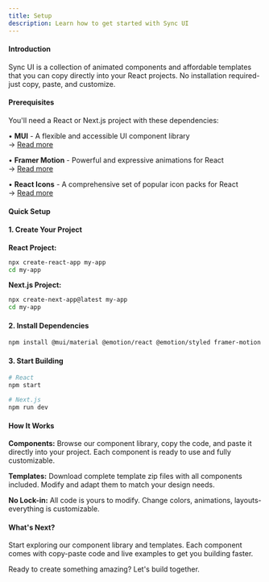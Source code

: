 ```yaml
---
title: Setup
description: Learn how to get started with Sync UI
---
```


#### Introduction

Sync UI is a collection of animated components and affordable templates that you can copy directly into your React projects. No installation required-just copy, paste, and customize.

#### Prerequisites

You'll need a React or Next.js project with these dependencies:

• **MUI** - A flexible and accessible UI component library  
  → [Read more ](https://mui.com/)

• **Framer Motion** - Powerful and expressive animations for React  
  → [Read more](https://www.framer.com/motion/)

• **React Icons** - A comprehensive set of popular icon packs for React  
  → [Read more](https://react-icons.github.io/react-icons/)


#### Quick Setup

#### 1. Create Your Project

**React Project:**

```bash
npx create-react-app my-app
cd my-app
```

**Next.js Project:**

```bash
npx create-next-app@latest my-app
cd my-app
```

#### 2. Install Dependencies

```bash
npm install @mui/material @emotion/react @emotion/styled framer-motion react-icons
```

#### 3. Start Building

```bash
# React
npm start

# Next.js
npm run dev
```

#### How It Works

**Components:** Browse our component library, copy the code, and paste it directly into your project. Each component is ready to use and fully customizable.

**Templates:** Download complete template zip files with all components included. Modify and adapt them to match your design needs.

**No Lock-in:** All code is yours to modify. Change colors, animations, layouts-everything is customizable.

#### What's Next?

Start exploring our component library and templates. Each component comes with copy-paste code and live examples to get you building faster.

Ready to create something amazing? Let's build together.
